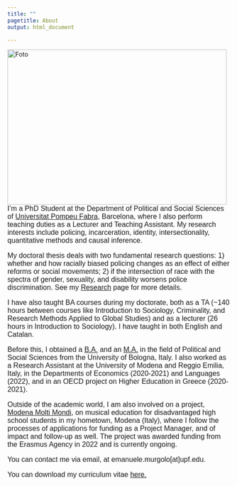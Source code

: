 ---
title: ""
pagetitle: About
output: html_document

---


<img src="files/Foto.jpg"
     align="left" 
     width="494" 
     height="350"
     alt="Foto"
     style="float: left; margin-right: 10px;
     object-fit: cover;">

<font style="font-family: Helvetica, sans-serif; font-size:12pt">


I'm a PhD Student at the Department of Political and Social Sciences of [Universitat Pompeu Fabra](https://www.upf.edu/web/phd-political-and-social-sciences/), Barcelona, where I also perform teaching duties as a Lecturer and Teaching Assistant. My research interests include policing, incarceration, identity, intersectionality, quantitative methods and causal inference.

My doctoral thesis deals with two fundamental research questions: 1) whether and how racially biased policing changes as an effect of either reforms or social movements; 2) if the intersection of race with the spectra of gender, sexuality, and disability worsens police discrimination. See my <a href="research.html">Research</a> page for more details.



I have also taught BA courses during my doctorate, both as a TA (~140 hours between courses like Introduction to Sociology, Criminality, and Research Methods Applied to Global Studies) and as a lecturer (26 hours in Introduction to Sociology). I have taught in both English and Catalan.

Before this, I obtained a [B.A.](https://corsi.unibo.it/1cycle/PoliticalSocialInternationalSciences) and an [M.A.](https://corsi.unibo.it/2cycle/LocalGlobalDevelopment) in the field of Political and Social Sciences from the University of Bologna, Italy. I also worked as a Research Assistant at the University of Modena and Reggio Emilia, Italy, in the Departments of Economics (2020-2021) and Languages (2022), and in an OECD project on Higher Education in Greece (2020-2021).

Outside of the academic world, I am also involved on a project, [Modena Molti Mondi](https://www.modenamoltimondi.com/), on musical education for disadvantaged high school students in my hometown, Modena (Italy), where I follow the processes of applications for funding as a Project Manager, and of impact and follow-up as well. The project was awarded funding from the Erasmus Agency in 2022 and is currently ongoing.

You can contact me via email, at emanuele.murgolo[at]upf.edu.

You can download my curriculum vitae <a href="files/CV_Murgolo.pdf#" class="download" title="Download CV as PDF">here.</a>

</font>
